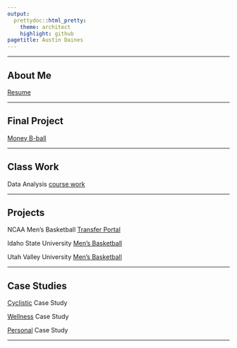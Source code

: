 ```yaml
---
output: 
  prettydoc::html_pretty:
    theme: architect
    highlight: github
pagetitle: Austin Daines
---
```

___

## About Me

[Resume](https://daisydaines.github.io/resume/){target="_blank"}

___

## Final Project

[Money B-ball](https://daisydaines.github.io/Final_Project_DAINES/)

___

## Class Work 

Data Analysis 
[course work](https://daisydaines.github.io/uvu_cw/) 

___

## Projects 

NCAA Men's Basketball [Transfer Portal](https://daisydaines.github.io/portal/)

Idaho State University [Men's Basketball](https://daisydaines.github.io/isu_mbb/) 

Utah Valley University [Men's Basketball](https://daisydaines.github.io/uvu_mbb/)

___

## Case Studies

[Cyclistic](https://daisydaines.github.io/cyclistic_case_study) Case Study

[Wellness](https://daisydaines.github.io/wellness_case_study) Case Study

[Personal](https://daisydaines.github.io/my_own_case_study) Case Study

___

